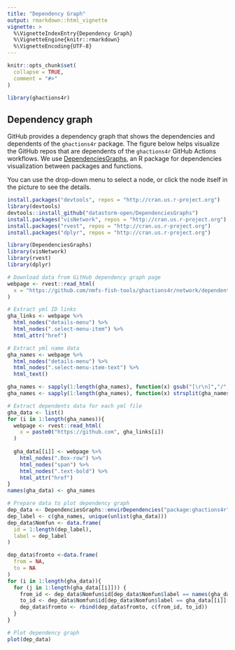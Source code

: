 ```yaml
---
title: "Dependency Graph"
output: rmarkdown::html_vignette
vignette: >
  %\VignetteIndexEntry{Dependency Graph}
  %\VignetteEngine{knitr::rmarkdown}
  %\VignetteEncoding{UTF-8}
---
```


```r
knitr::opts_chunk$set(
  collapse = TRUE,
  comment = "#>"
)
```

```r
library(ghactions4r)
```

## Dependency graph

GitHub provides a dependency graph that shows the dependencies and dependents of the `ghactions4r` package. The figure below helps visualize the GitHub repos that are dependents of the `ghactions4r` GitHub Actions workflows. We use [DependenciesGraphs](https://github.com/datastorm-open/DependenciesGraphs), an R package for dependencies visualization between packages and functions.

You can use the drop-down menu to select a node, or click the node itself in the picture to see the details. 

```r
install.packages("devtools", repos = "http://cran.us.r-project.org")
library(devtools)
devtools::install_github("datastorm-open/DependenciesGraphs")
install.packages("visNetwork", repos = "http://cran.us.r-project.org")
install.packages("rvest", repos = "http://cran.us.r-project.org")
install.packages("dplyr", repos = "http://cran.us.r-project.org")

library(DependenciesGraphs)
library(visNetwork)
library(rvest)
library(dplyr)
```

```r
# Download data from GitHub dependency graph page
webpage <- rvest::read_html(
  x = "https://github.com/nmfs-fish-tools/ghactions4r/network/dependents"
)

# Extract yml ID links
gha_links <- webpage %>%
  html_nodes("details-menu") %>%
  html_nodes(".select-menu-item") %>%
  html_attr("href")

# Extract yml name data
gha_names <- webpage %>%
  html_nodes("details-menu") %>%
  html_nodes(".select-menu-item-text") %>%
  html_text() 

gha_names <- sapply(1:length(gha_names), function(x) gsub("[\r\n]","/", gha_names[x]))
gha_names <- sapply(1:length(gha_names), function(x) strsplit(gha_names[x],"/")[[1]][6])

# Extract dependents data for each yml file
gha_data <- list()
for (i in 1:length(gha_names)){
  webpage <- rvest::read_html(
    x = paste0("https://github.com", gha_links[i])
  )
  
  gha_data[[i]] <- webpage %>%
    html_nodes(".Box-row") %>%
    html_nodes("span") %>%
    html_nodes(".text-bold") %>%
    html_attr("href")
}
names(gha_data) <- gha_names

# Prepare data to plot dependency graph
dep_data <- DependenciesGraphs::envirDependencies("package:ghactions4r")
dep_label <- c(gha_names, unique(unlist(gha_data)))
dep_data$Nomfun <- data.frame(
  id = 1:length(dep_label),
  label = dep_label
)

dep_data$fromto <-data.frame(
  from = NA,
  to = NA
)
for (i in 1:length(gha_data)){
  for (j in 1:length(gha_data[[i]])) {
    from_id <- dep_data$Nomfun$id[dep_data$Nomfun$label == names(gha_data)[i]]
    to_id <- dep_data$Nomfun$id[dep_data$Nomfun$label == gha_data[[i]][j]]
    dep_data$fromto <- rbind(dep_data$fromto, c(from_id, to_id))
  }
}

# Plot dependency graph
plot(dep_data)


```
